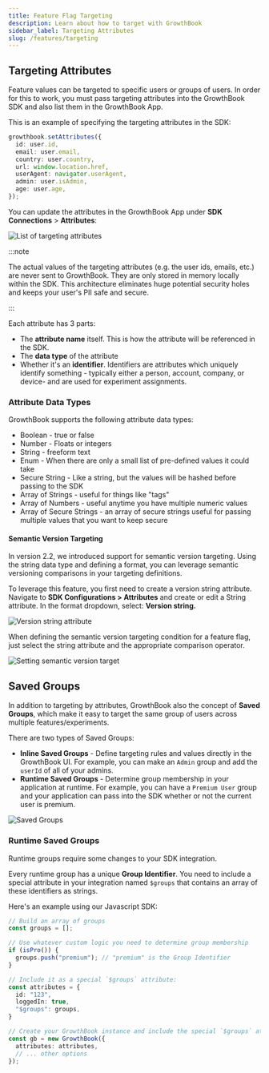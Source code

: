 ```yaml
---
title: Feature Flag Targeting
description: Learn about how to target with GrowthBook
sidebar_label: Targeting Attributes
slug: /features/targeting
---
```


## Targeting Attributes

Feature values can be targeted to specific users or groups of users. In order for this to work, you must pass targeting
attributes into the GrowthBook SDK and also list them in the GrowthBook App.

This is an example of specifying the targeting attributes in the SDK:

```ts
growthbook.setAttributes({
  id: user.id,
  email: user.email,
  country: user.country,
  url: window.location.href,
  userAgent: navigator.userAgent,
  admin: user.isAdmin,
  age: user.age,
});
```

You can update the attributes in the GrowthBook App under **SDK Connections** > **Attributes**:

![List of targeting attributes](/images/edit-targeting-attributes.png)

:::note

The actual values of the targeting attributes (e.g. the user ids, emails, etc.) are never sent to GrowthBook. They are only stored in memory locally within the SDK. This architecture
eliminates huge potential security holes and keeps your user's PII safe and secure.

:::

Each attribute has 3 parts:

- The **attribute name** itself. This is how the attribute will be referenced in the SDK.
- The **data type** of the attribute
- Whether it's an **identifier**. Identifiers are attributes which uniquely identify something - typically either a person, account, company, or device- and are used for experiment assignments.

### Attribute Data Types

GrowthBook supports the following attribute data types:

- Boolean - true or false
- Number - Floats or integers
- String - freeform text
- Enum - When there are only a small list of pre-defined values it could take
- Secure String - Like a string, but the values will be hashed before passing to the SDK
- Array of Strings - useful for things like "tags"
- Array of Numbers - useful anytime you have multiple numeric values
- Array of Secure Strings - an array of secure strings useful for passing multiple values that you want to keep secure

#### Semantic Version Targeting

In version 2.2, we introduced support for semantic version targeting. Using the string data type and defining a format, you can leverage semantic versioning comparisons in your targeting definitions.

To leverage this feature, you first need to create a version string attribute. Navigate to **SDK Configurations > Attributes** and create or edit a String attribute. In the format dropdown, select: **Version string.**

![Version string attribute](/images/targeting-semantic-versions.png)

When defining the semantic version targeting condition for a feature flag, just select the string attribute and the appropriate comparison operator.

![Setting semantic version target](/images/setting-semantic-version-target.png)

## Saved Groups

In addition to targeting by attributes, GrowthBook also the concept of **Saved Groups**, which make it easy to target the same group of users across multiple features/experiments.

There are two types of Saved Groups:

- **Inline Saved Groups** - Define targeting rules and values directly in the GrowthBook UI. For example, you can make an `Admin` group and add the `userId` of all of your admins.
- **Runtime Saved Groups** - Determine group membership in your application at runtime. For example, you can have a `Premium User` group and your application can pass into the SDK whether or not the current user is premium.

![Saved Groups](/images/saved-groups.png)

### Runtime Saved Groups

Runtime groups require some changes to your SDK integration.

Every runtime group has a unique **Group Identifier**. You need to include a special attribute in your integration named `$groups` that contains an array of these identifiers as strings.

Here's an example using our Javascript SDK:

```ts
// Build an array of groups
const groups = [];

// Use whatever custom logic you need to determine group membership
if (isPro()) {
  groups.push("premium"); // "premium" is the Group Identifier
}

// Include it as a special `$groups` attribute:
const attributes = {
  id: "123",
  loggedIn: true,
  "$groups": groups,
}

// Create your GrowthBook instance and include the special `$groups` attribute
const gb = new GrowthBook({
  attributes: attributes,
  // ... other options
});
```
